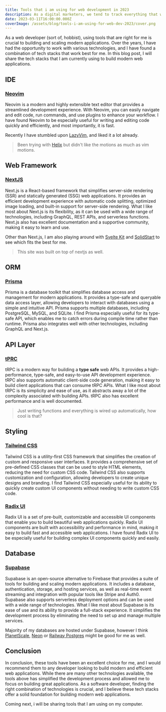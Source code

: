 ```yaml
---
title: Tools that i am using for web development in 2023
description: As a digital marketers, we tend to track everything that we can. From recordings, heatmaps, proprietary trackers, profiling and more! For my job, it's perfect, but personally... I don't like getting tracked in any way.
date: 2023-03-11T16:00:00.000Z
coverImage: /assets/blog/tools-i-am-using-for-web-dev-2023/cover.png
---
```


As a web developer (sort of, hobbist), using tools that are right for me is crucial to building and scaling modern applications. Over the years, I have had the opportunity to work with various technologies, and I have found a combination of tech stacks that work best for me. In this blog post, I will share the tech stacks that I am currently using to build modern web applications.

## IDE

### [Neovim](https://neovim.io/)

Neovim is a modern and highly extensible text editor that provides a streamlined development experience. With Neovim, you can easily navigate and edit code, run commands, and use plugins to enhance your workflow. I have found Neovim to be especially useful for writing and editing code quickly and efficiently, and most importantly, it is fast.

Recently I have stumbled upon [LazyVim](https://www.lazyvim.org/), and liked it a lot already.

> Been trying with [Helix](https://helix-editor.com/) but didn't like the motions as much as vim motions.

## Web Framework

### [NextJS](https://nextjs.org/)

Next.js is a React-based framework that simplifies server-side rendering (SSR) and statically generated (SSG) web applications. It provides an efficient development experience with automatic code splitting, optimized image loading, and built-in support for server-side rendering. What I like most about Next.js is its flexibility, as it can be used with a wide range of technologies, including GraphQL, REST APIs, and serverless functions. Next.js also has excellent documentation and a supportive community, making it easy to learn and use.

Other than Next.js, I am also playing around with [Svelte Kit](https://kit.svelte.dev/) and [SolidStart](https://start.solidjs.com/) to see which fits the best for me.

> This site was built on top of nextjs as well.

## ORM

### [Prisma](https://www.prisma.io/)

Prisma is a database toolkit that simplifies database access and management for modern applications. It provides a type-safe and queryable data access layer, allowing developers to interact with databases using a simple and intuitive API. Prisma supports multiple databases, including PostgreSQL, MySQL, and SQLite. I find Prisma especially useful for its type-safe API, which enables me to catch errors during compile time rather than runtime. Prisma also integrates well with other technologies, including GraphQL and Next.js.

## API Layer

### [tPRC](https://trpc.io/)

tRPC is a modern way for building a **type safe** web APIs. It provides a high-performance, type-safe, and easy-to-use API development experience. tRPC also supports automatic client-side code generation, making it easy to build client applications that can consume tRPC APIs. What I like most about tRPC is its simplicity and ease of use, as it abstracts away a lot of the complexity associated with building APIs. tRPC also has excellent performance and is well documented.

> Just writing functions and everything is wired up automatically, how cool is that?

## Styling

### [Tailwind CSS](https://tailwindcss.com/)

Tailwind CSS is a utility-first CSS framework that simplifies the creation of custom and responsive user interfaces. It provides a comprehensive set of pre-defined CSS classes that can be used to style HTML elements, reducing the need for custom CSS code. Tailwind CSS also supports customization and configuration, allowing developers to create unique designs and branding. I find Tailwind CSS especially useful for its ability to quickly create custom UI components without needing to write custom CSS code.

### [Radix UI](https://www.radix-ui.com/)

Radix UI is a set of pre-built, customizable and accessible UI components that enable you to build beautiful web applications quickly. Radix UI components are built with accessibility and performance in mind, making it easy to build fast and accessible web applications. I have found Radix UI to be especially useful for building complex UI components quickly and easily.

## Database

### [Supabase](https://supabase.com/)

Supabase is an open-source alternative to Firebase that provides a suite of tools for building and scaling modern applications. It includes a database, authentication, storage, and hosting services, as well as real-time event streaming and integration with popular tools like Stripe and Auth0. Supabase also supports serverless deployment options and can be used with a wide range of technologies. What I like most about Supabase is its ease of use and its ability to provide a full-stack experience. It simplifies the development process by eliminating the need to set up and manage multiple services.

Majority of my databases are hosted under Supabase, however I think [PlanetScale](https://planetscale.com/), [Neon](https://neon.tech/) or [Railway Postgres](https://railway.app/) might be good for me as well.

## Conclusion

In conclusion, these tools have been an excellent choice for me, and I would recommend them to any developer looking to build modern and efficient web applications. While there are many other technologies available, the tools above has simplified the development process and allowed me to focus on building great applications. As a software developer, finding the right combination of technologies is crucial, and I believe these tech stacks offer a solid foundation for building modern web applications.

Coming next, i will be sharing tools that I am using on my computer.
